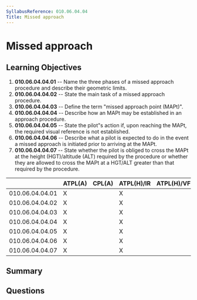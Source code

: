 ```yaml
---
SyllabusReference: 010.06.04.04
Title: Missed approach
---
```


# Missed approach

## Learning Objectives

1.  **010.06.04.04.01** -- Name the three phases of a missed approach procedure
    and describe their geometric limits.
2.  **010.06.04.04.02** -- State the main task of a missed approach procedure.
3.  **010.06.04.04.03** -- Define the term "missed approach point (MAPt)".
4.  **010.06.04.04.04** -- Describe how an MAPt may be established in an approach
    procedure.
5.  **010.06.04.04.05** -- State the pilot"s action if, upon reaching the MAPt,
    the required visual reference is not established.
6.  **010.06.04.04.06** -- Describe what a pilot is expected to do in the event a
    missed approach is initiated prior to arriving at the MAPt.
7.  **010.06.04.04.07** -- State whether the pilot is obliged to cross the MAPt
    at the height (HGT)/altitude (ALT) required by the procedure or whether they
    are allowed to cross the MAPt at a HGT/ALT greater than that required by the
    procedure.

|                 | ATPL(A) | CPL(A) | ATPL(H)/IR | ATPL(H)/VFR | CPL(H) | IR | CBIR(A) |
| --------------- | ------- | ------ | ---------- | ----------- | ------ | -- | ------- |
| 010.06.04.04.01 | X       |        | X          |             |        | X  | X       |
| 010.06.04.04.02 | X       |        | X          |             |        | X  | X       |
| 010.06.04.04.03 | X       |        | X          |             |        | X  | X       |
| 010.06.04.04.04 | X       |        | X          |             |        | X  | X       |
| 010.06.04.04.05 | X       |        | X          |             |        | X  | X       |
| 010.06.04.04.06 | X       |        | X          |             |        | X  | X       |
| 010.06.04.04.07 | X       |        | X          |             |        | X  | X       |

## Summary

## Questions

